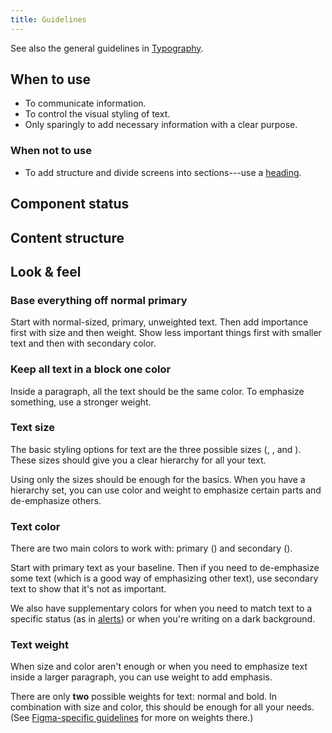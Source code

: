 ```yaml
---
title: Guidelines
---
```


<ReactExample name="Text" />

See also the general guidelines in [Typography](/foundation/typography/).

## When to use

- To communicate information.
- To control the visual styling of text.
- Only sparingly to add necessary information with a clear purpose.

### When not to use

- To add structure and divide screens into sections---use a [heading](/components/text/heading/).

## Component status

<ComponentStatus component="Text" />

## Content structure

<FigmaFile
  file="4QJZqvBvRrLu6t9mwObCkA"
  node="210%3A0"
  alt="Size: distinguishes the importance of the text and is the primary way to create a hierarchy; type: distinguishes the purpose of the text and enables a hierarchy without sacrificing readability."
/>

## Look & feel

### Base everything off normal primary

Start with normal-sized, primary, unweighted text.
Then add importance first with size and then weight.
Show less important things first with smaller text and then with secondary color.

### Keep all text in a block one color

Inside a paragraph, all the text should be the same color.
To emphasize something, use a stronger weight.

<Guideline type="do" title="Use one color">

<FigmaFile
  file="fannvRpkOJK6uxxT33EKaa"
  node="56%3A2"
  alt="A sentence with two words in bold indicating emphasis."
/>
<FigmaFile
  file="fannvRpkOJK6uxxT33EKaa"
  node="56%3A1"
  alt="A sentence with words in green and red to indicate emphasis."
/>

</Guideline>

### Text size

The basic styling options for text are the three possible sizes
(<InlineToken value="fontSizeTextSmall" alternateName />, <InlineToken value="fontSizeTextNormal" alternateName />,
and <InlineToken value="fontSizeTextLarge" alternateName />).
These sizes should give you a clear hierarchy for all your text.

<ReactExample name="Text sizes" />

Using only the sizes should be enough for the basics.
When you have a hierarchy set,
you can use color and weight to emphasize certain parts and de-emphasize others.

### Text color

There are two main colors to work with:
primary (<InlineToken value="colorTextPrimary" alternateName />)
and secondary (<InlineToken value="colorTextSecondary" alternateName />).

<ReactExample name="Text color" />

Start with primary text as your baseline.
Then if you need to de-emphasize some text (which is a good way of emphasizing other text),
use secondary text to show that it's not as important.

We also have supplementary colors
for when you need to match text to a specific status
(as in [alerts](/components/information/alert/#alert-types))
or when you're writing on a dark background.

<ReactExample name="Text color supplementary" />

### Text weight

When size and color aren't enough
or when you need to emphasize text inside a larger paragraph,
you can use weight to add emphasis.

There are only **two** possible weights for text: normal and bold.
In combination with size and color, this should be enough for all your needs.
(See [Figma-specific guidelines](/components/text/text/figma/) for more on weights there.)

<ReactExample name="Text weight" />
